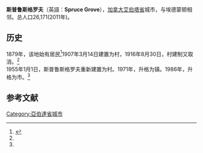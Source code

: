 {{noteTA
|T=zh-cn:斯普鲁斯格罗夫; zh-tw:斯布塞格路夫; zh-hk:雲杉叢林市
|1=zh-cn:斯普鲁斯格罗夫; zh-tw:斯布塞格路夫; zh-hk:雲杉叢林市
}}

{{Infobox settlement
|name                   = 斯普鲁斯格罗夫
|official_name          = City of Spruce Grove
|other_name             =
|native_name            = <!-- for cities whose native name is not in English -->
|nickname               = 
|settlement_type        =城市
|pushpin_map = Canada Alberta<!-- the name of a location map as per http://en.wikipedia.org/wiki/Template:Location_map -->
|pushpin_label_position =<!-- the position of the pushpin label: left, right, top, bottom, none -->
|pushpin_map_caption =Location of Spruce Grove in [[Alberta|Alberta]]
|pushpin_mapsize =
|coordinates_display    = inline,title
|coordinates_region     = CA-AB
|subdivision_type       = 国家
|subdivision_name       = 加拿大
|subdivision_type1      =省
|subdivision_name1      = 艾伯塔省
|subdivision_type2      = 地区
|subdivision_name2      =埃德蒙顿地区
|subdivision_type3      = 人口普查分区
|subdivision_name3      = [[艾伯塔省第11分区|艾伯塔省第11分区]]
|established_title      = 建置 <ref name=SpruceGroveAMAProfile>{{cite web |url=http://www.municipalaffairs.alberta.ca/cfml/MunicipalProfiles/index.cfm?fuseaction=BasicReport&MunicipalityType=CITY&stakeholder=291&profileType=HIST&profileType=CONT&profileType=STAT&profileType=FINA&profileType=GRAN&profileType=TAXR&profileType=ASSE |author=Alberta Municipal Affairs |authorlink=Alberta Municipal Affairs |title=Municipal Profile – City of Spruce Grove |date=September 17, 2010 |accessdate=October 2, 2010 |archive-date=2012-07-02 |archive-url=https://www.webcitation.org/68ql7X7Ig?url=http://www.municipalaffairs.alberta.ca/cfml/MunicipalProfiles/index.cfm?fuseaction=BasicReport |dead-url=no }}</ref><br> - 村  
|established_date       = <br>1955年1月1日
|established_title2     =  - 镇
|established_date2      = 1971年1月1日
|established_title3     =  - 市
|established_date3      = 1986年3月1日
|area_magnitude         = 
|unit_pref                = <!--Enter: Imperial, if Imperial (metric) is desired-->
|area_footnotes           =  (2011)
|area_total_km2           = 32.37
|population_as_of               = 2011年
|population_footnotes           = <<ref name=2011censusABPCs>{{cite web | url=http://www12.statcan.gc.ca/census-recensement/2011/dp-pd/hlt-fst/pd-pl/Table-Tableau.cfm?LANG=Eng&T=802&SR=1&S=3&O=D&RPP=9999&CMA=0&PR=48 | title=Population and dwelling counts, for Canada, provinces and territories, and population centres, 2011 and 2006 censuses (Alberta) | publisher=Statistics Canada | date=2013-01-30 | accessdate=2013-03-17 | archive-date=2013-02-07 | archive-url=https://web.archive.org/web/20130207103003/http://www12.statcan.gc.ca/census-recensement/2011/dp-pd/hlt-fst/pd-pl/Table-Tableau.cfm?LANG=Eng&T=802&SR=1&S=3&O=D&RPP=9999&PR=48&CMA=0 | dead-url=no }}</ref>
|population_note                = 
|population_total               = 26171 <!-- 2011 StatsCan population only; latest municipal census result or subsequent estimates can be noted in the article body.-->
|population_density_km2         = 808.6
|population_density_sq_mi       = 
|population_urban               = 27947
|timezone              = [[北美山地时间|北美山地时间]]
|utc_offset             = -7 
|timezone_DST           = 
|utc_offset_DST         = 
|latd=53 |latm=32 |lats=42 |latNS=N 
|longd=113 |longm=54 |longs=03 |longEW=W
|elevation_footnotes    = <ref>{{cite web | url=http://www.safetycodes.ab.ca/Public/Documents/PSSSOP_Handbook_Version_12_Online_Feb_21_2012b.pdf | title=Alberta Private Sewage Systems 2009 Standard of Practice Handbook: Appendix A.3 Alberta Design Data (A.3.A. Alberta Climate Design Data by Town) | publisher=Safety Codes Council | type=PDF | pages=212–215 (PDF pages 226–229) | date=January 2012 | accessdate=October 9, 2013 | archive-date=2013-10-16 | archive-url=https://web.archive.org/web/20131016085027/http://www.safetycodes.ab.ca/Public/Documents/PSSSOP_Handbook_Version_12_Online_Feb_21_2012b.pdf | dead-url=no }}</ref>
|elevation_m            = 709
|elevation_ft           = 
|footnotes              = 
}} '''斯普鲁斯格罗夫'''（英語：'''Spruce Grove'''），[[加拿大|加拿大]][[艾伯塔省|艾伯塔省]]城市，与埃德蒙顿相邻。总人口26,171(2011年)。

== 历史 ==
1879年，该地始有居民<ref>{{cite book|last=Lunan|first=Esther|title=As the roots grow : the history of Spruce Grove and district|year=1979|publisher=Inter-Collegiate Press|page=16|url=http://www.ourroots.ca/e/page.aspx?id=470107|access-date=2014-01-04|archive-date=2016-03-04|archive-url=https://web.archive.org/web/20160304030644/http://www.ourroots.ca/e/page.aspx?id=470107|dead-url=no}}</ref>1907年3月14日建置为村，1916年8月30日，村建制又取消。<ref name=SpruceGroveAMAProfile/><br>
1955年1月1日，斯普鲁斯格罗夫重新建置为村。1971年，升格为镇。1986年，升格为市。<ref name=SpruceGroveAMAProfile/>

==参考文献==
{{reflist}}

[[Category:亞伯達省城市|Category:亞伯達省城市]]